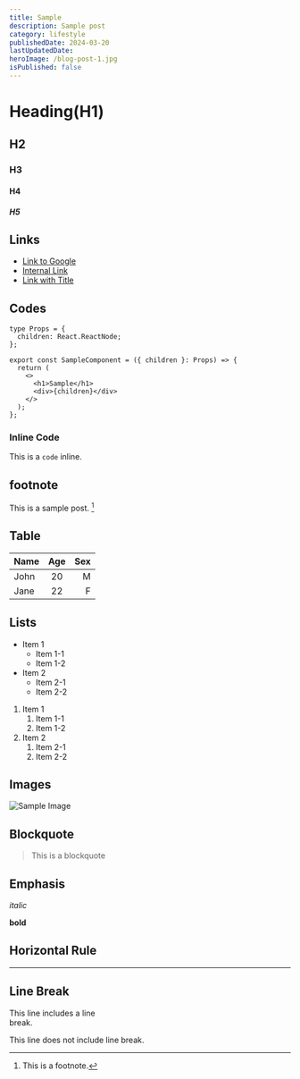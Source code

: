```yaml
---
title: Sample
description: Sample post
category: lifestyle
publishedDate: 2024-03-20
lastUpdatedDate:
heroImage: /blog-post-1.jpg
isPublished: false
---
```


# Heading(H1)

## H2

### H3

#### H4

##### H5

## Links

- [Link to Google](https://www.google.com)
- [Internal Link](/about)
- [Link with Title](https://www.google.com 'Google')

## Codes

```tsx
type Props = {
  children: React.ReactNode;
};

export const SampleComponent = ({ children }: Props) => {
  return (
    <>
      <h1>Sample</h1>
      <div>{children}</div>
    </>
  );
};
```

### Inline Code

This is a `code` inline.

## footnote

This is a sample post. [^1]

[^1]: This is a footnote.

## Table

| Name | Age | Sex |
| :--- | :-: | --: |
| John | 20  |   M |
| Jane | 22  |   F |

## Lists

- Item 1
  - Item 1-1
  - Item 1-2
- Item 2
  - Item 2-1
  - Item 2-2

1. Item 1
   1. Item 1-1
   2. Item 1-2
2. Item 2
   1. Item 2-1
   2. Item 2-2

## Images

![Sample Image](https://via.placeholder.com/150)

## Blockquote

> This is a blockquote

## Emphasis

_italic_

**bold**

## Horizontal Rule

---

## Line Break

This line includes a line<br/>break.

This line does not include line break.
